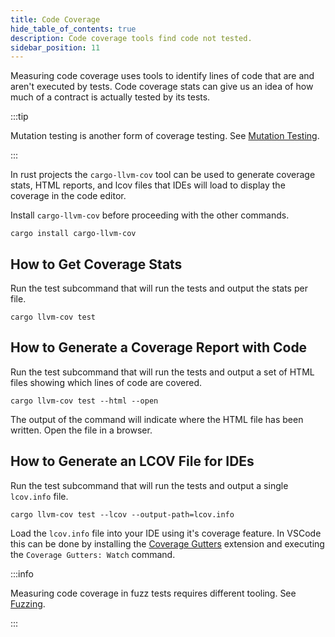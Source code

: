 ```yaml
---
title: Code Coverage
hide_table_of_contents: true
description: Code coverage tools find code not tested.
sidebar_position: 11
---
```


Measuring code coverage uses tools to identify lines of code that are and aren't executed by tests. Code coverage stats can give us an idea of how much of a contract is actually tested by its tests.

:::tip

Mutation testing is another form of coverage testing. See [Mutation Testing].

:::

In rust projects the `cargo-llvm-cov` tool can be used to generate coverage stats, HTML reports, and lcov files that IDEs will load to display the coverage in the code editor.

Install `cargo-llvm-cov` before proceeding with the other commands.

```
cargo install cargo-llvm-cov
```

## How to Get Coverage Stats

Run the test subcommand that will run the tests and output the stats per file.

```
cargo llvm-cov test
```

## How to Generate a Coverage Report with Code

Run the test subcommand that will run the tests and output a set of HTML files showing which lines of code are covered.

```
cargo llvm-cov test --html --open
```

The output of the command will indicate where the HTML file has been written. Open the file in a browser.

## How to Generate an LCOV File for IDEs

Run the test subcommand that will run the tests and output a single `lcov.info` file.

```
cargo llvm-cov test --lcov --output-path=lcov.info
```

Load the `lcov.info` file into your IDE using it's coverage feature. In VSCode this can be done by installing the [Coverage Gutters] extension and executing the `Coverage Gutters: Watch` command.

:::info

Measuring code coverage in fuzz tests requires different tooling. See [Fuzzing].

:::

[Coverage Gutters]: https://marketplace.visualstudio.com/items?itemName=ryanluker.vscode-coverage-gutters
[Mutation Testing]: mutation-testing.mdx
[Fuzzing]: fuzzing.mdx
